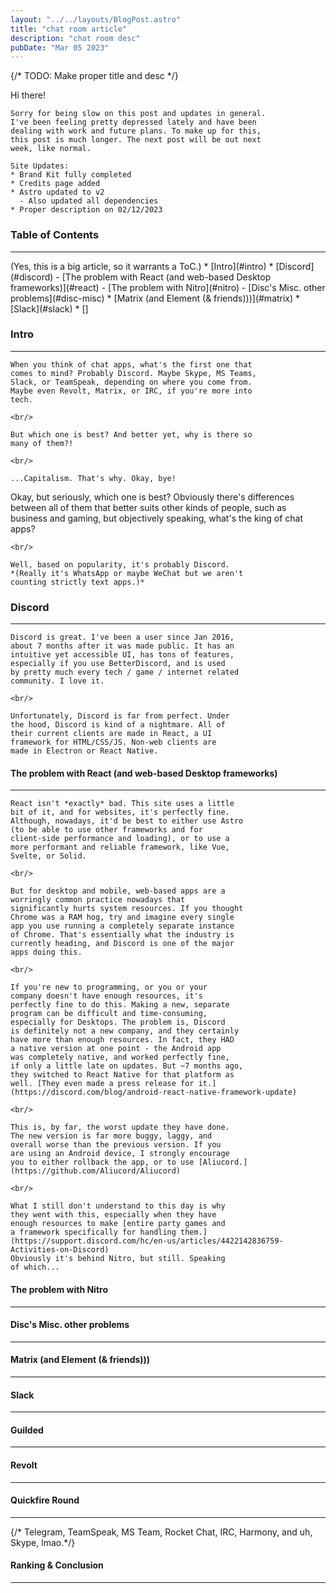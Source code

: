 ```yaml
---
layout: "../../layouts/BlogPost.astro"
title: "chat room article"
description: "chat room desc"
pubDate: "Mar 05 2023"
---
```

{/* TODO: Make proper title and desc */}

<section>
    Hi there!

    Sorry for being slow on this post and updates in general.
    I've been feeling pretty depressed lately and have been
    dealing with work and future plans. To make up for this,
    this post is much longer. The next post will be out next
    week, like normal.

    Site Updates:
    * Brand Kit fully completed
    * Credits page added
    * Astro updated to v2
      - Also updated all dependencies
    * Proper description on 02/12/2023
</section>
<section>
    <h3 class="text-2xl">Table of Contents</h3>
    <hr />
    (Yes, this is a big article, so it warrants a ToC.)
    * [Intro](#intro)
    * [Discord](#discord)
        - [The problem with React (and web-based Desktop frameworks)](#react)
        - [The problem with Nitro](#nitro)
        - [Disc's Misc. other problems](#disc-misc)
    * [Matrix (and Element (& friends)))](#matrix)
    * [Slack](#slack)
    * []
</section>
<section>
    <h3 class="text-2xl" id="intro">Intro</h3>
    <hr/>

    When you think of chat apps, what's the first one that
    comes to mind? Probably Discord. Maybe Skype, MS Teams,
    Slack, or TeamSpeak, depending on where you come from.
    Maybe even Revolt, Matrix, or IRC, if you're more into
    tech.

    <br/>

    But which one is best? And better yet, why is there so
    many of them?!

    <br/>
    
    ...Capitalism. That's why. Okay, bye!
</section>
<section>
    Okay, but seriously, which one is best? Obviously
    there's differences between all of them that better
    suits other kinds of people, such as business and
    gaming, but objectively speaking, what's the king of
    chat apps?

    <br/>

    Well, based on popularity, it's probably Discord.
    *(Really it's WhatsApp or maybe WeChat but we aren't 
    counting strictly text apps.)*
</section>
<section>
    <h3 class="text-2xl" id="discord">Discord</h3>
    <hr/>

    Discord is great. I've been a user since Jan 2016,
    about 7 months after it was made public. It has an
    intuitive yet accessible UI, has tons of features,
    especially if you use BetterDiscord, and is used
    by pretty much every tech / game / internet related
    community. I love it.

    <br/>

    Unfortunately, Discord is far from perfect. Under
    the hood, Discord is kind of a nightmare. All of
    their current clients are made in React, a UI
    framework for HTML/CSS/JS. Non-web clients are
    made in Electron or React Native.
</section>
<section>
    <h4 class="text-xl" id="react">
        The problem with React
        (and web-based Desktop frameworks)
    </h4>
    <hr/>

    React isn't *exactly* bad. This site uses a little
    bit of it, and for websites, it's perfectly fine. 
    Although, nowadays, it'd be best to either use Astro 
    (to be able to use other frameworks and for 
    client-side performance and loading), or to use a
    more performant and reliable framework, like Vue,
    Svelte, or Solid.

    <br/>
    
    But for desktop and mobile, web-based apps are a
    worringly common practice nowadays that
    significantly hurts system resources. If you thought
    Chrome was a RAM hog, try and imagine every single
    app you use running a completely separate instance
    of Chrome. That's essentially what the industry is
    currently heading, and Discord is one of the major
    apps doing this.

    <br/>
    
    If you're new to programming, or you or your
    company doesn't have enough resources, it's
    perfectly fine to do this. Making a new, separate
    program can be difficult and time-consuming,
    especially for Desktops. The problem is, Discord
    is definitely not a new company, and they certainly
    have more than enough resources. In fact, they HAD
    a native version at one point - the Android app
    was completely native, and worked perfectly fine,
    if only a little late on updates. But ~7 months ago,
    they switched to React Native for that platform as
    well. [They even made a press release for it.](https://discord.com/blog/android-react-native-framework-update)

    <br/>
    
    This is, by far, the worst update they have done.
    The new version is far more buggy, laggy, and
    overall worse than the previous version. If you
    are using an Android device, I strongly encourage
    you to either rollback the app, or to use [Aliucord.](https://github.com/Aliucord/Aliucord)

    <br/>

    What I still don't understand to this day is why
    they went with this, especially when they have
    enough resources to make [entire party games and
    a framework specifically for handling them.](https://support.discord.com/hc/en-us/articles/4422142836759-Activities-on-Discord)
    Obviously it's behind Nitro, but still. Speaking
    of which...
</section>
<section>
    <h4 class="text-xl" id="nitro">
        The problem with Nitro
    </h4>
    <hr/>
</section>
<section>
    <h4 class="text-xl" id="disc-misc">
        Disc's Misc. other problems
    </h4>
    <hr/>
</section>
<section>
    <h4 class="text-xl" id="matrix">
        Matrix (and Element (& friends)))
    </h4>
    <hr/>
</section>
<section>
    <h4 class="text-xl" id="slack">
        Slack
    </h4>
    <hr/>
</section>
<section>
    <h4 class="text-xl" id="guilded">
        Guilded
    </h4>
    <hr/>
</section>
<section>
    <h4 class="text-xl" id="revolt">
        Revolt
    </h4>
    <hr/>
</section>
<section>
    <h4 class="text-xl" id="quickfire">
        Quickfire Round
    </h4>
    <hr/>
    {/* Telegram, TeamSpeak, MS Team, 
    Rocket Chat, IRC, Harmony, and uh,
    Skype, lmao.*/}
</section>
<section>
    <h4 class="text-xl" id="end">
        Ranking & Conclusion
    </h4>
    <hr/>
</section>